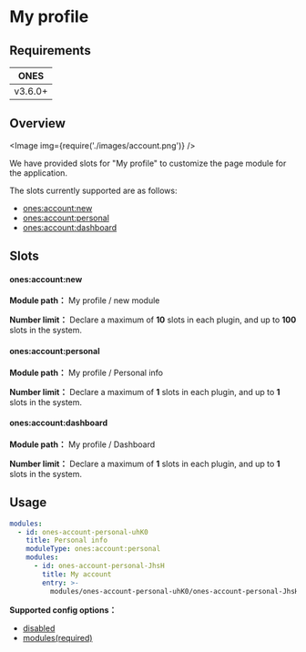 # My profile


## Requirements

|  ONES   |
| :-----: |
| v3.6.0+ |

## Overview

<Image img={require('./images/account.png')} />

We have provided slots for "My profile" to customize the page module for the application.

The slots currently supported are as follows:

- [ones:account:new](#onesaccountnew)
- [ones:account:personal](#onesaccountpersonal)
- [ones:account:dashboard](#onesaccountdashboard)

## Slots

#### ones:account:new

**Module path：** My profile / new module

**Number limit：** Declare a maximum of **10** slots in each plugin, and up to **100** slots in the system.

#### ones:account:personal

**Module path：** My profile / Personal info

**Number limit：** Declare a maximum of **1** slots in each plugin, and up to **1** slots in the system.

#### ones:account:dashboard

**Module path：** My profile / Dashboard

**Number limit：** Declare a maximum of **1** slots in each plugin, and up to **1** slots in the system.

## Usage

```yaml
modules:
  - id: ones-account-personal-uhK0
    title: Personal info
    moduleType: ones:account:personal
    modules:
      - id: ones-account-personal-JhsH
        title: My account
        entry: >-
          modules/ones-account-personal-uhK0/ones-account-personal-JhsH/index.html
```

**Supported config options：**

- [disabled](../../../../reference/config/plugin.yaml#disabled)
- [modules(required)](../../../../reference/config/plugin.yaml#subModule)
